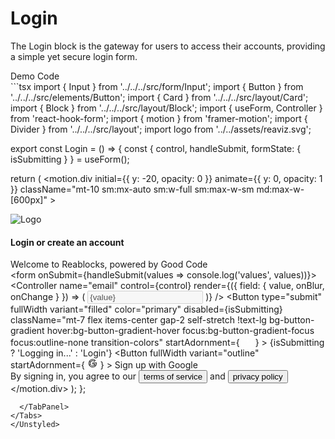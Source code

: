 
<Meta title="Blocks/Authentication/Login" />

# Login

The Login block is the gateway for users to access their accounts, providing a simple yet secure login form.

<Unstyled>
  <Tabs direction="rtl">
    <TabList>
      <Tab>
        Demo
      </Tab>
      <Tab>
        Code
      </Tab>
    </TabList>
    <TabPanel>
      <div className="light:bg-white light:text-black flex flex-col border justify-center items-center min-h-[840px] border-gray-700">
        <Login />
      </div>
    </TabPanel>
    <TabPanel>
  ```tsx
import { Input } from '../../../src/form/Input';
import { Button } from '../../../src/elements/Button';
import { Card } from '../../../src/layout/Card';
import { Block } from '../../../src/layout/Block';
import { useForm, Controller } from 'react-hook-form';
import { motion } from 'framer-motion';
import { Divider } from '../../../src/layout';
import logo from '../../assets/reaviz.svg';

export const Login = () => {
  const {
    control,
    handleSubmit,
    formState: { isSubmitting }
  } = useForm();

  return (
    <motion.div
      initial={{ y: -20, opacity: 0 }}
      animate={{ y: 0, opacity: 1 }}
      className="mt-10 sm:mx-auto sm:w-full sm:max-w-sm md:max-w-[600px]"
    >
      <Card className="w-full p-12">
        <div className="flex flex-col items-center justify-center pt-2 mb-10">
          <img src={logo} alt="Logo" className="h-11 w-auto mb-2" />
          <h4 className="text-2xl font-sans font-bold mb-0">
            Login or create an account
          </h4>
          <span className="text-base text-panel-secondary-content font-sans">
            Welcome to Reablocks, powered by Good Code
          </span>
        </div>
        <form onSubmit={handleSubmit(values => console.log('values', values))}>
          <Block className="mb-5">
            <Controller
              name="email"
              control={control}
              render={({ field: { value, onBlur, onChange } }) => (
                <Input
                  name="email"
                  disabled={isSubmitting}
                  placeholder="user@goodcode.us"
                  value={value}
                  type="email"
                  onChange={onChange}
                  onBlur={onBlur}
                />
              )}
            />
          </Block>
          <Button
            type="submit"
            fullWidth
            variant="filled"
            color="primary"
            disabled={isSubmitting}
            className="mt-7 flex items-center gap-2 self-stretch !text-lg bg-button-gradient hover:bg-button-gradient-hover focus:bg-button-gradient-focus focus:outline-none transition-colors"
            startAdornment={
              <svg
                xmlns="http://www.w3.org/2000/svg"
                width="17"
                height="16"
                fill="none"
              >
                <g clip-path="url(#a)">
                  <path
                    fill="#fff"
                    d="M7.833 4.667 6.9 5.6l1.733 1.733h-6.8v1.334h6.8L6.9 10.4l.933.933L11.167 8 7.833 4.667Zm6 8H8.5V14h5.333c.734 0 1.334-.6 1.334-1.333V3.333c0-.733-.6-1.333-1.334-1.333H8.5v1.333h5.333v9.334Z"
                  />
                </g>
                <defs>
                  <clipPath id="a">
                    <path fill="#fff" d="M.5 0h16v16H.5z" />
                  </clipPath>
                </defs>
              </svg>
            }
          >
            {isSubmitting ? 'Logging in...' : 'Login'}
          </Button>
          <Divider className="mt-5 mb-5" variant="gradient" />
          <Button
            fullWidth
            variant="outline"
            startAdornment={
              <svg xmlns="http://www.w3.org/2000/svg" width="17" height="16">
                <g clip-path="url(#a)">
                  <path
                    fill="currentColor"
                    d="M8.5 1.333A6.674 6.674 0 0 0 1.833 8 6.674 6.674 0 0 0 8.5 14.667 6.674 6.674 0 0 0 15.167 8c0-.314-.028-.613-.067-.9a.5.5 0 0 0-.496-.433H8.667a.5.5 0 0 0-.5.5v2a.5.5 0 0 0 .5.5h3.046c-.609 1.174-1.794 2-3.213 2A3.659 3.659 0 0 1 4.833 8a3.659 3.659 0 0 1 6.088-2.744.5.5 0 0 0 .684-.022L13.02 3.82a.5.5 0 0 0-.015-.721A6.627 6.627 0 0 0 8.5 1.333Zm0 1c1.292 0 2.46.452 3.412 1.181l-.742.741c-.762-.546-1.66-.922-2.67-.922a4.664 4.664 0 0 0-3.883 2.088l-.8-.612A5.654 5.654 0 0 1 8.5 2.333ZM3.33 5.696l.827.632A4.617 4.617 0 0 0 3.833 8c0 .59.122 1.151.324 1.672l-.827.632A5.644 5.644 0 0 1 2.833 8c0-.823.183-1.6.497-2.304Zm5.837 1.97h4.974c.008.111.026.224.026.334 0 1.414-.534 2.69-1.387 3.681l-.78-.676c.427-.498.79-1.052.978-1.698a.5.5 0 0 0-.48-.64H9.167v-1Zm-4.55 2.913A4.664 4.664 0 0 0 8.5 12.667a4.636 4.636 0 0 0 2.803-.942l.756.655c-.974.793-2.202 1.287-3.559 1.287-1.95 0-3.665-.981-4.684-2.476l.801-.612Z"
                  />
                </g>
                <defs>
                  <clipPath id="a">
                    <path fill="#fff" d="M.5 0h16v16H.5z" />
                  </clipPath>
                </defs>
              </svg>
            }
          >
            Sign up with Google
          </Button>
          <div className="mt-5 text-center text-panel-secondary-content text-sm">
            By signing in, you agree to our
            <Button variant="text" color="primary">
              terms of service
            </Button>
            and
            <Button variant="text" color="primary">
              privacy policy
            </Button>
          </div>
        </form>
      </Card>
    </motion.div>
  );
};
  ```
    </TabPanel>
  </Tabs>
</Unstyled>
